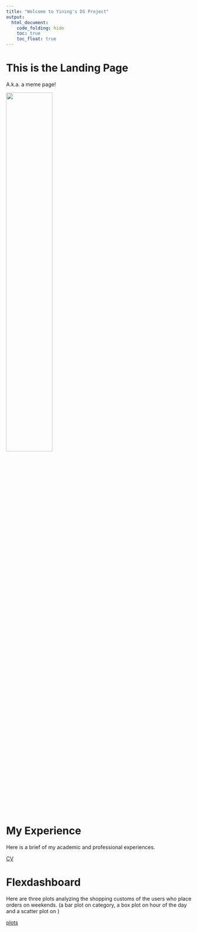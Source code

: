 ```yaml
---
title: "Welcome to Yining's DS Project"
output: 
  html_document:
    code_folding: hide
    toc: true
    toc_float: true
---
```


# This is the Landing Page

A.k.a. a meme page!

<img src="IMG_0557.jpeg" style="width:50%">

# My Experience

Here is a brief of my academic and professional experiences. 

[CV](cv.html)

# Flexdashboard

Here are three plots analyzing the shopping customs of the users who place orders on weekends. (a bar plot on category, a box plot on hour of the day and a scatter plot on )

[plots](flexdashboard.html)





